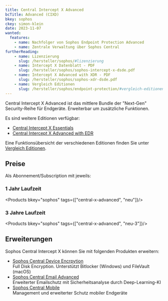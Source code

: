 ```yaml
---
title: Central Intercept X Advanced
bcTitle: Advanced (CIXD)
bkey: sophos
ckey: simon-klein
date: 2023-11-07
wanted:
  features:
    - name: Nachfolger von Sophos Endpoint Protection Advanced
    - name: Zentrale Verwaltung über Sophos Central
furtherReading:
    - name: Lizenzierung
      slug: /hersteller/sophos/#lizenzierung
    - name: Intercept X Datenblatt - PDF
      slug: /hersteller/sophos/sophos-intercept-x-dsde.pdf
    - name: Intercept X Advanced with XDR - PDF
      slug: /hersteller/sophos/sophos-xdr-dsde.pdf
    - name: Vergleich Editionen
      slug: /hersteller/sophos/endpoint-protection/#vergleich-editionen
---
```



<Intro>

 Central Intercept X Advanced ist das mittlere Bundle der "Next-Gen" Security-Reihe für Endgeräte.
 Erweiterbar um zusätzliche Funktionen.

</Intro>

<TOC />

<ArrowList>

Es sind weitere Editionen verfügbar:

- [Central Intercept X Essentials](/hersteller/sophos/endpoint-protection/central-intercept-x-essentials/)
- [Central Intercept X Advanced with EDR](/hersteller/sophos/endpoint-protection/central-intercept-x-advanced-edr/)

</ArrowList>

Eine Funktionsübersicht der verschiedenen Editionen finden Sie unter [Vergleich Editionen](/hersteller/sophos/endpoint-protection/#vergleich-editionen).


## Preise

Als Abonnement/Subscription mit jeweils:

### 1 Jahr Laufzeit

<Products bkey="sophos" tags={["central-x-advanced", "neu"]}/>


### 3 Jahre Laufzeit

<Products bkey="sophos" tags={["central-x-advanced", "neu-3"]}/>



## Erweiterungen

<ArrowList>

Sophos Central Intercept X können Sie mit folgenden Produkten erweitern:

- [Sophos Central Device Encrpytion](/hersteller/sophos/central-device-encryption/) <br />
  Full Disk Encryption. Unterstützt Bitlocker (Windows) und FileVault (macOS)
- [Sophos Central Email Advanced](/hersteller/sophos/central-email/central-email-advanced/)  <br />
  Erweiterter Emailschutz mit Sicherheitsanalyse durch Deep-Learning-KI
- [Sophos Central Mobile](/hersteller/sophos/mobile/)  <br />
  Management und erweiterter Schutz mobiler Endgeräte

</ArrowList>
